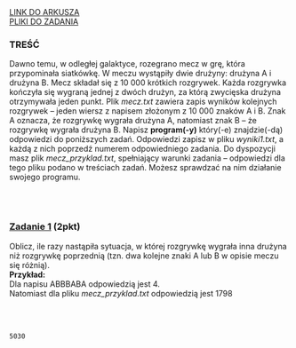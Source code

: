 
<div className="box_link"><a className="link  link_materials" target="_blank" href="https://arkusze.pl/maturalne/informatyka-2022-grudzien-probna-rozszerzona.pdf">LINK DO ARKUSZA</a>
<br/>
<a className="link  link_materials" href="https://arkusze.pl/maturalne/informatyka-2022-grudzien-probna-rozszerzona-zalaczniki.zip"> PLIKI DO ZADANIA</a>

<br/>
</div>

### TREŚĆ
Dawno temu, w odległej galaktyce, rozegrano mecz w grę, która przypominała siatkówkę.
W meczu wystąpiły dwie drużyny: drużyna A i drużyna B. Mecz składał się z 10 000 krótkich
rozgrywek. Każda rozgrywka kończyła się wygraną jednej z dwóch drużyn, za którą
zwycięska drużyna otrzymywała jeden punkt.
Plik <i>mecz.txt</i> zawiera zapis wyników kolejnych rozgrywek – jeden wiersz z napisem
złożonym z 10 000 znaków A i B. Znak A oznacza, że rozgrywkę wygrała drużyna A,
natomiast znak B – że rozgrywkę wygrała drużyna B.
Napisz <b>program(-y)</b> który(-e) znajdzie(-dą) odpowiedzi do poniższych zadań. Odpowiedzi
zapisz w pliku <i>wyniki1.txt</i>, a każdą z nich poprzedź numerem odpowiedniego zadania.
Do dyspozycji masz plik <i>mecz_przyklad.txt</i>, spełniający warunki zadania – odpowiedzi
dla tego pliku podano w treściach zadań. Możesz sprawdzać na nim działanie swojego
programu.

<br/><br/>

### <u>Zadanie 1</u> (2pkt)

Oblicz, ile razy nastąpiła sytuacja, w której rozgrywkę wygrała inna drużyna niż rozgrywkę
poprzednią (tzn. dwa kolejne znaki A lub B w opisie meczu się różnią).<br/>
<b>Przykład:<br/></b> Dla napisu ABBBABA odpowiedzią jest 4.<br/>
Natomiast dla pliku <i>mecz_przyklad.txt</i> odpowiedzią jest 1798

<br/>
<br/>
<Dropdown title="ODPOWIEDŹ">

```text
5030
```
</Dropdown>


